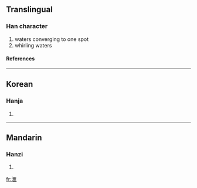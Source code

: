 ==Translingual==
===Han character===
{{Han char|rn=85|rad=水|as=10|sn=13|four=|canj=水尸人土 (ESOG)}}
# waters converging to one spot
# whirling waters
====References====
{{Han ref|kx=0643.241|dkj=18062|dj=1050.200|hdz=31697.010|uh=6ED9|ud=28377}}

----
==Korean==
===Hanja===
{{ko-hanja|hangeul=회|eumhun=|rv=hoe|mr=hoe|y=hoy}}
# {{defn|Korean}}

----
==Mandarin==
===Hanzi===
{{cmn-hanzi|pin=[[huì]] (hui4)|wg=hui<sup>4</sup>}}
# {{defn|Mandarin}}

[[fr:滙]]